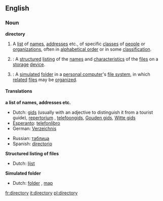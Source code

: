 ==English==

===Noun===
{{wikipedia}}
'''directory'''
# A [[list]] of [[name]]s, [[address]]es etc., of specific [[class]]es of [[people]] or [[organization]]s, often in [[alphabetical order]] or in some [[classification]].
# {{computing}}: A [[structured]] [[listing]] of the [[name]]s and [[characteristic]]s of the [[file]]s on a [[storage]] [[device]].
# {{computing}}: A [[simulated]] [[folder]] in a [[personal computer]]'s [[file system]], in which [[related]] [[file]]s may be [[organized]].

====Translations====
'''a list of names, addresses etc.'''
{{top}}
*Dutch: [[gids]] {{m}} (usually with an adjective to distinguish it from a tourist guide), [[repertorium]] {{n}}, [[telefoongids]], [[Gouden gids]], [[Witte gids]]
*[[Esperanto]]: [[telefonlibro]]
*German: [[Verzeichnis]] {{n}}
{{mid}}
*Russian: [[таблица]] {{f}}
*Spanish: [[directorio]] {{m}}
{{bottom}}

'''Structured listing of files'''
{{top}}
*Dutch: [[lijst]] {{f}}
{{mid}}
{{bottom}}

'''Simulated folder'''
{{top}}
*Dutch: [[folder]] {{m}}, [[map]] {{f}}
{{mid}}
{{bottom}}

[[fr:directory]]
[[it:directory]]
[[pl:directory]]
